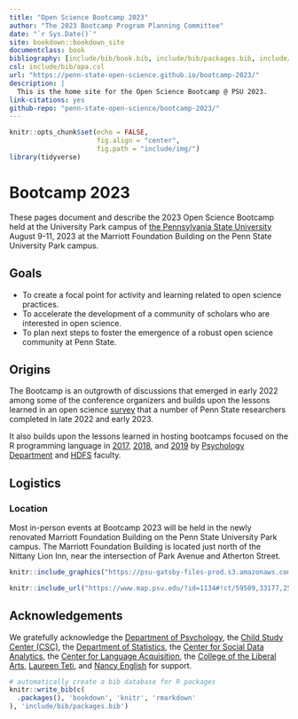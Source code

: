 ```yaml
--- 
title: "Open Science Bootcamp 2023"
author: "The 2023 Bootcamp Program Planning Committee"
date: "`r Sys.Date()`"
site: bookdown::bookdown_site
documentclass: book
bibliography: [include/bib/book.bib, include/bib/packages.bib, include/bib/bootcamp.bib]
csl: include/bib/apa.csl
url: "https://penn-state-open-science.github.io/bootcamp-2023/"
description: |
  This is the home site for the Open Science Bootcamp @ PSU 2023.
link-citations: yes
github-repo: "penn-state-open-science/bootcamp-2023/"
---
```


```r
knitr::opts_chunk$set(echo = FALSE,
                      fig.align = "center",
                      fig.path = "include/img/")
library(tidyverse)
```

# Bootcamp 2023 {-}

These pages document and describe the 2023 Open Science Bootcamp held at the University Park campus of [the Pennsylvania State University](https://www.psu.edu) August 9-11, 2023 at the Marriott Foundation Building on the Penn State University Park campus.

## Goals {-}

- To create a focal point for activity and learning related to open science practices.
- To accelerate the development of a community of scholars who are interested in open science.
- To plan next steps to foster the emergence of a robust open science community at Penn State.

## Origins {-}

The Bootcamp is an outgrowth of discussions that emerged in early 2022 among some of the conference organizers and builds upon the lessons learned in an open science [survey](https://penn-state-open-science.github.io/survey-fall-2022/) that a number of Penn State researchers completed in late 2022 and early 2023.

It also builds upon the lessons learned in hosting bootcamps focused on the R programming language in [2017](https://psu-psychology.github.io/r-bootcamp/), [2018](https://psu-psychology.github.io/r-bootcamp-2018/), and [2019](https://psu-psychology.github.io/r-bootcamp-2019/) by [Psychology Department](https://psych.la.psu.edu) and [HDFS](https://hhd.psu.edu/hdfs) faculty.

## Logistics {-}

### Location {-}

Most in-person events at Bootcamp 2023 will be held in the newly renovated Marriott Foundation Building on the Penn State University Park campus.
The Marriott Foundation Building is located just north of the Nittany Lion Inn, near the intersection of Park Avenue and Atherton Street.

```r
knitr::include_graphics("https://psu-gatsby-files-prod.s3.amazonaws.com/s3fs-public/styles/4_3_2000w/public/Oak%20Building.jpeg?h=71976bb4&itok=AOCn0pbO")
```

```r
knitr::include_url("https://www.map.psu.edu/?id=1134#!ct/59509,33177,25403,26748,26749,26750,27255?m/336393?s/", height = "400px")
```

<!-- ### Remote participants {-} -->

<!-- Bootcamp 2023 will be streamed online at the following URL: -->

<!-- <https://psu.zoom.us/bootcamp-2023/> -->

<!-- All sessions will be recorded and made publicly available at a later date. -->

## Acknowledgements {-}

We gratefully acknowledge the [Department of Psychology](http://psych.la.psu.edu), the [Child Study Center (CSC)](https://csc.la.psu.edu), the [Department of Statistics](https://science.psu.edu/stat), the [Center for Social Data Analytics](https://soda.la.psu.edu), the [Center for Language Acquisition](https://language.la.psu.edu), the [College of the Liberal Arts](https://la.psu.edu), [Laureen Teti](https://psych.la.psu.edu/directory/laureen-teti-ph-d), and [Nancy English](https://psych.la.psu.edu/directory/nec101) for support.

```r
# automatically create a bib database for R packages
knitr::write_bib(c(
  .packages(), 'bookdown', 'knitr', 'rmarkdown'
), 'include/bib/packages.bib')
```
